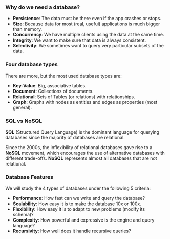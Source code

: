
### Why do we need a database?

- **Persistence**: The data must be there even if the app crashes or stops.
- **Size**: Because data for most (real, useful) applications is much bigger than memory.
- **Concurrency**: We have multiple clients using the data at the same time.
- **Integrity**: We want to make sure that data is always consistent.
- **Selectivity**: We sometimes want to query very particular subsets of the data.

### Four database types

There are more, but the most used database types are:
- **Key-Value**: Big, associative tables.
- **Document**: Collections of documents.
- **Relational**: Sets of Tables (or relations) with relationships.
- **Graph**: Graphs with nodes as entities and edges as properties (most general).

### SQL vs NoSQL

**SQL** (Structured Query Language) is the dominant language for querying databases since the majority of databases are relational. 

Since the 2000s, the inflexibility of relational databases gave rise to a **NoSQL** movement, which encourages the use of alternative databases with different trade-offs. **NoSQL** represents almost all databases that are not relational.

### Database Features

We will study the 4 types of databases under the following 5 criteria:
- **Performance**: How fast can we write and query the database?
- **Scalability**: How easy it is to make the database 10x or 100x.
- **Flexibility**: How easy it is to adapt to new problems (modify its schema)?
- **Complexity**: How powerful and expressive is the engine and query language?
- **Recursivity**: How well does it handle recursive queries?

